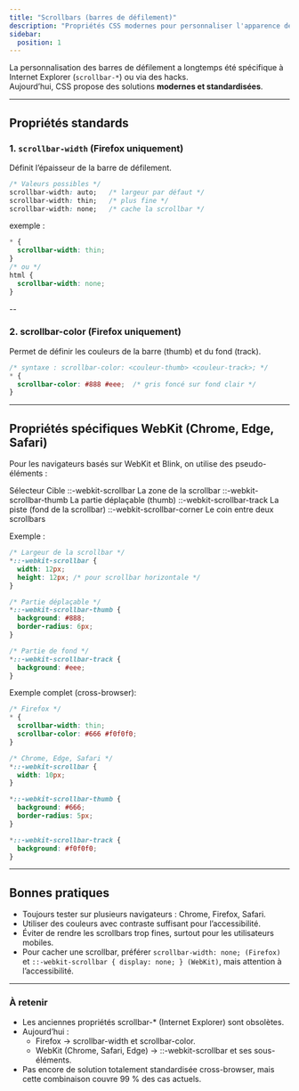 ```yaml
---
title: "Scrollbars (barres de défilement)"
description: "Propriétés CSS modernes pour personnaliser l'apparence des barres de défilement."
sidebar:
  position: 1
---
```


La personnalisation des barres de défilement a longtemps été spécifique à Internet Explorer (`scrollbar-*`) ou via des hacks.  
Aujourd’hui, CSS propose des solutions **modernes et standardisées**.

---

## Propriétés standards

### 1. `scrollbar-width` (Firefox uniquement)

Définit l’épaisseur de la barre de défilement.

```css
/* Valeurs possibles */
scrollbar-width: auto;   /* largeur par défaut */
scrollbar-width: thin;   /* plus fine */
scrollbar-width: none;   /* cache la scrollbar */
```

exemple :

```css
* {
  scrollbar-width: thin;
}
/* ou */
html {
  scrollbar-width: none;
}
```
--

### 2. scrollbar-color (Firefox uniquement)
Permet de définir les couleurs de la barre (thumb) et du fond (track).

```css
/* syntaxe : scrollbar-color: <couleur-thumb> <couleur-track>; */
* {
  scrollbar-color: #888 #eee;  /* gris foncé sur fond clair */
}
```
---

## Propriétés spécifiques WebKit (Chrome, Edge, Safari)

Pour les navigateurs basés sur WebKit et Blink, on utilise des pseudo-éléments :

Sélecteur	Cible
::-webkit-scrollbar	La zone de la scrollbar
::-webkit-scrollbar-thumb	La partie déplaçable (thumb)
::-webkit-scrollbar-track	La piste (fond de la scrollbar)
::-webkit-scrollbar-corner	Le coin entre deux scrollbars

Exemple :

```css
/* Largeur de la scrollbar */
*::-webkit-scrollbar {
  width: 12px;
  height: 12px; /* pour scrollbar horizontale */
}

/* Partie déplaçable */
*::-webkit-scrollbar-thumb {
  background: #888;
  border-radius: 6px;
}

/* Partie de fond */
*::-webkit-scrollbar-track {
  background: #eee;
}
```

Exemple complet (cross-browser):

```css
/* Firefox */
* {
  scrollbar-width: thin;
  scrollbar-color: #666 #f0f0f0;
}

/* Chrome, Edge, Safari */
*::-webkit-scrollbar {
  width: 10px;
}

*::-webkit-scrollbar-thumb {
  background: #666;
  border-radius: 5px;
}

*::-webkit-scrollbar-track {
  background: #f0f0f0;
}
```

---

## Bonnes pratiques

- Toujours tester sur plusieurs navigateurs : Chrome, Firefox, Safari.
- Utiliser des couleurs avec contraste suffisant pour l’accessibilité.
- Éviter de rendre les scrollbars trop fines, surtout pour les utilisateurs mobiles.
- Pour cacher une scrollbar, préférer `scrollbar-width: none; (Firefox)` et `::-webkit-scrollbar { display: none; } (WebKit)`, mais attention à l’accessibilité.


---

### À retenir
- Les anciennes propriétés scrollbar-* (Internet Explorer) sont obsolètes.
- Aujourd’hui :
    - Firefox → scrollbar-width et scrollbar-color.
    - WebKit (Chrome, Safari, Edge) → ::-webkit-scrollbar et ses sous-éléments.
- Pas encore de solution totalement standardisée cross-browser, mais cette combinaison couvre 99 % des cas actuels.